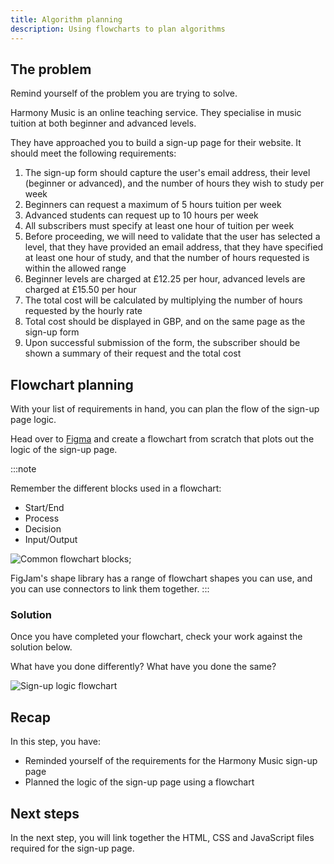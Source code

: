 ```yaml
---
title: Algorithm planning
description: Using flowcharts to plan algorithms
---
```



## The problem

Remind yourself of the problem you are trying to solve.

Harmony Music is an online teaching service. They specialise in music tuition at both beginner and advanced levels.

They have approached you to build a sign-up page for their website. It should meet the following requirements:

<Card title="Harmony Music Sign-up Page">

1. The sign-up form should capture the user's email address, their level (beginner or advanced), and the number of hours they wish to study per week
2. Beginners can request a maximum of 5 hours tuition per week
3. Advanced students can request up to 10 hours per week
4. All subscribers must specify at least one hour of tuition per week
5. Before proceeding, we will need to validate that the user has selected a level, that they have provided an email address, that they have specified at least one hour of study, and that the number of hours requested is within the allowed range
6. Beginner levels are charged at £12.25 per hour, advanced levels are charged at £15.50 per hour
7. The total cost will be calculated by multiplying the number of hours requested by the hourly rate
8. Total cost should be displayed in GBP, and on the same page as the sign-up form
9. Upon successful submission of the form, the subscriber should be shown a summary of their request and the total cost

</Card>

## Flowchart planning

With your list of requirements in hand, you can plan the flow of the sign-up page logic.

Head over to [Figma](https://www.figma.com) and create a flowchart from scratch that plots out the logic of the sign-up page.

:::note

Remember the different blocks used in a flowchart:

- Start/End
- Process
- Decision
- Input/Output

![Common flowchart blocks](src/assets/png/programming/flow-chart-blocks.png);

FigJam's shape library has a range of flowchart shapes you can use, and you can use connectors to link them together.
:::

### Solution

Once you have completed your flowchart, check your work against the solution below.

What have you done differently? What have you done the same?

<MonsterReveal title="Sign-up logic">

![Sign-up logic flowchart](src/assets/png/programming/harmony-music-sign-up-logic.png)

</MonsterReveal>

## Recap

In this step, you have:

- Reminded yourself of the requirements for the Harmony Music sign-up page
- Planned the logic of the sign-up page using a flowchart

## Next steps

In the next step, you will link together the HTML, CSS and JavaScript files required for the sign-up page.